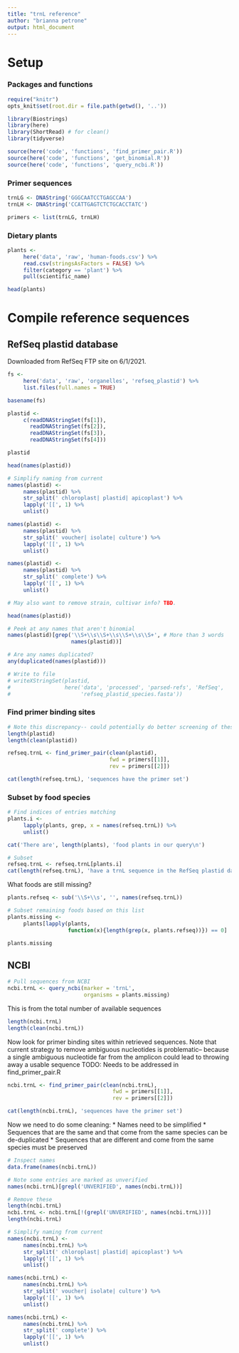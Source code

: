 ```yaml
---
title: "trnL reference"
author: "brianna petrone"
output: html_document
---
```


# Setup 
### Packages and functions
```r
require("knitr")
opts_knit$set(root.dir = file.path(getwd(), '..'))
```

```r
library(Biostrings)
library(here)
library(ShortRead) # for clean()
library(tidyverse)

source(here('code', 'functions', 'find_primer_pair.R'))
source(here('code', 'functions', 'get_binomial.R'))
source(here('code', 'functions', 'query_ncbi.R'))
```

### Primer sequences
```r
trnLG <- DNAString('GGGCAATCCTGAGCCAA')
trnLH <- DNAString('CCATTGAGTCTCTGCACCTATC')

primers <- list(trnLG, trnLH)
```

### Dietary plants
```r
plants <- 
     here('data', 'raw', 'human-foods.csv') %>% 
     read.csv(stringsAsFactors = FALSE) %>%
     filter(category == 'plant') %>% 
     pull(scientific_name)

head(plants)
```

# Compile reference sequences

## RefSeq plastid database

Downloaded from RefSeq FTP site on 6/1/2021.
```r
fs <- 
     here('data', 'raw', 'organelles', 'refseq_plastid') %>% 
     list.files(full.names = TRUE)

basename(fs)

plastid <- 
     c(readDNAStringSet(fs[1]), 
       readDNAStringSet(fs[2]),
       readDNAStringSet(fs[3]),
       readDNAStringSet(fs[4]))

plastid
```

```r
head(names(plastid))

# Simplify naming from current
names(plastid) <- 
     names(plastid) %>%
     str_split(' chloroplast| plastid| apicoplast') %>% 
     lapply('[[', 1) %>% 
     unlist()

names(plastid) <- 
     names(plastid) %>%
     str_split(' voucher| isolate| culture') %>% 
     lapply('[[', 1) %>% 
     unlist()

names(plastid) <- 
     names(plastid) %>%
     str_split(' complete') %>% 
     lapply('[[', 1) %>% 
     unlist()

# May also want to remove strain, cultivar info? TBD.

head(names(plastid))
```

```r
# Peek at any names that aren't binomial
names(plastid)[grep('\\S+\\s\\S+\\s\\S+\\s\\S+', # More than 3 words
                    names(plastid))]
```


```r
# Are any names duplicated?
any(duplicated(names(plastid)))
```

```r
# Write to file
# writeXStringSet(plastid,
#                 here('data', 'processed', 'parsed-refs', 'RefSeq',
#                      'refseq_plastid_species.fasta'))
```

### Find primer binding sites

```r
# Note this discrepancy-- could potentially do better screening of these sequences.  Worried that I am tossing things for Ns that occur nowhere near trnL-P6
length(plastid)
length(clean(plastid))
```

```r
refseq.trnL <- find_primer_pair(clean(plastid), 
                                fwd = primers[[1]],
                                rev = primers[[2]])

cat(length(refseq.trnL), 'sequences have the primer set')
```

### Subset by food species

```r
# Find indices of entries matching 
plants.i <- 
     lapply(plants, grep, x = names(refseq.trnL)) %>%
     unlist()

cat('There are', length(plants), 'food plants in our query\n')

# Subset
refseq.trnL <- refseq.trnL[plants.i]
cat(length(refseq.trnL), 'have a trnL sequence in the RefSeq plastid database')
```

What foods are still missing?

```r
plants.refseq <- sub('\\S+\\s', '', names(refseq.trnL))

# Subset remaining foods based on this list
plants.missing <- 
     plants[lapply(plants,
                   function(x){length(grep(x, plants.refseq))}) == 0]

plants.missing
```

## NCBI

```r
# Pull sequences from NCBI
ncbi.trnL <- query_ncbi(marker = 'trnL',
                        organisms = plants.missing)
```

This is from the total number of available sequences

```r
length(ncbi.trnL)
length(clean(ncbi.trnL))
```

Now look for primer binding sites within retrieved sequences.
Note that current strategy to remove ambiguous nucleotides is problematic-- because a single ambiguous nucleotide far from the amplicon could lead to throwing away a usable sequence
TODO: Needs to be addressed in find_primer_pair.R

```r
ncbi.trnL <- find_primer_pair(clean(ncbi.trnL), 
                                 fwd = primers[[1]],
                                 rev = primers[[2]])

cat(length(ncbi.trnL), 'sequences have the primer set')
```

Now we need to do some cleaning:
* Names need to be simplified
* Sequences that are the same and that come from the same species can be de-duplicated
* Sequences that are different and come from the same species must be preserved

```r
# Inspect names
data.frame(names(ncbi.trnL))
```
```r
# Note some entries are marked as unverified
names(ncbi.trnL)[grepl('UNVERIFIED', names(ncbi.trnL))]
```

```r
# Remove these
length(ncbi.trnL)
ncbi.trnL <- ncbi.trnL[!(grepl('UNVERIFIED', names(ncbi.trnL)))]
length(ncbi.trnL)
```

```r
# Simplify naming from current
names(ncbi.trnL) <- 
     names(ncbi.trnL) %>%
     str_split(' chloroplast| plastid| apicoplast') %>% 
     lapply('[[', 1) %>% 
     unlist()

names(ncbi.trnL) <- 
     names(ncbi.trnL) %>%
     str_split(' voucher| isolate| culture') %>% 
     lapply('[[', 1) %>% 
     unlist()

names(ncbi.trnL) <- 
     names(ncbi.trnL) %>%
     str_split(' complete') %>% 
     lapply('[[', 1) %>% 
     unlist()
```

